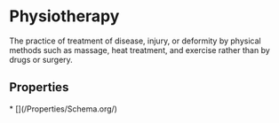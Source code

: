 # Physiotherapy

The practice of treatment of disease, injury, or deformity by physical methods such as massage, heat treatment, and exercise rather than by drugs or surgery.

## Properties

<Grid>
* [](/Properties/Schema.org/)

</Grid>

